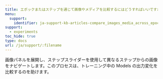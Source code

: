 ---
title: エポックまたはステップを通じて画像やメディアを比較するにはどうすればいいですか？
menu:
  support:
    identifier: ja-support-kb-articles-compare_images_media_across_epochs_steps
support:
  - experiments
toc_hide: true
type: docs
url: /ja/support/:filename
---
画像パネルを展開し、ステップスライダーを使用して異なるステップからの画像をナビゲートします。このプロセスは、トレーニング中の Models の出力変化を比較するのを助けます。
